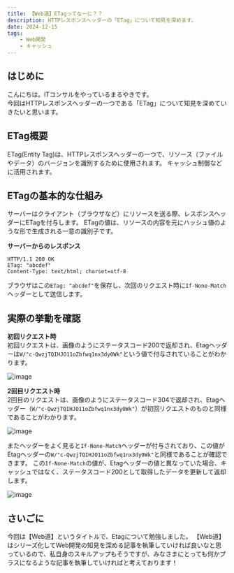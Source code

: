 ```yaml
---
title: 【Web道】ETagってなーに？？
description: HTTPレスポンスヘッダーの「ETag」について知見を深めます。
date: 2024-12-15
tags:
    - Web開発
    - キャッシュ
---
```


## はじめに
こんにちは。ITコンサルをやっているまるやきです。<br/>
今回はHTTPレスポンスヘッダーの一つである「ETag」について知見を深めていきたいと思います。


## ETag概要
ETag(Entity Tag)は、HTTPレスポンスヘッダーの一つで、リソース（ファイルやデータ）のバージョンを識別するために使用されます。
キャッシュ制御などに活用されます。

## ETagの基本的な仕組み
サーバーはクライアント（ブラウザなど）にリソースを送る際、レスポンスヘッダーにETagを付与します。
ETagの値は、リソースの内容を元にハッシュ値のような形で生成される一意の識別子です。

**サーバーからのレスポンス**
```
HTTP/1.1 200 OK
ETag: "abcdef"
Content-Type: text/html; charset=utf-8
```

ブラウザはこの`ETag: "abcdef"`を保存し、次回のリクエスト時に`If-None-Match`ヘッダーとして送信します。

## 実際の挙動を確認
**初回リクエスト時**<br/>
初回リクエストは、画像のようにステータスコード200で返却され、Etagヘッダーは`W/"c-QwzjTQIHJO11oZbfwq1nx3dy0Wk"`という値で付与されていることがわかります。

![image](https://lv20nem3ar4uhr5a.public.blob.vercel-storage.com/blog-images/20241215/%E3%82%B9%E3%82%AF%E3%83%AA%E3%83%BC%E3%83%B3%E3%82%B7%E3%83%A7%E3%83%83%E3%83%88%202025-04-06%2016.43.25-jvbToJYJ1sDdlwaXRYKAdF0FSZebD3.png)

**2回目リクエスト時**<br/>
2回目のリクエストは、画像のようにステータスコード304で返却され、Etagヘッダー（`W/"c-QwzjTQIHJO11oZbfwq1nx3dy0Wk"`）が初回リクエストのものと同様であることがわかります。

![image](https://lv20nem3ar4uhr5a.public.blob.vercel-storage.com/blog-images/20241215/%E3%82%B9%E3%82%AF%E3%83%AA%E3%83%BC%E3%83%B3%E3%82%B7%E3%83%A7%E3%83%83%E3%83%88%202025-04-06%2017.04.11-SXRM4j4CBp073wgfGMjDALhmpXqNhR.png)

またヘッダーをよく見ると`If-None-Match`ヘッダーが付与されており、この値がEtagヘッダーの`W/"c-QwzjTQIHJO11oZbfwq1nx3dy0Wk"`と同様であることが確認できます。
この`If-None-Match`の値が、Etagヘッダーの値と異なっていた場合、キャッシュではなく、ステータスコード200として取得したデータを更新して返却します。

![image](https://lv20nem3ar4uhr5a.public.blob.vercel-storage.com/blog-images/20241215/%E3%82%B9%E3%82%AF%E3%83%AA%E3%83%BC%E3%83%B3%E3%82%B7%E3%83%A7%E3%83%83%E3%83%88%202025-04-06%2017.04.38-TOP9TIHOMv7O4fCGSuCDKUkMSkQ01X.png)

## さいごに
今回は【Web道】というタイトルで、Etagについて勉強しました。
【Web道】はシリーズ化してWeb開発の知見を深める記事を執筆していければ良いなと思っているので、私自身のスキルアップもそうですが、みなさまにとっても何かプラスになるような記事を執筆していければと考えております！
